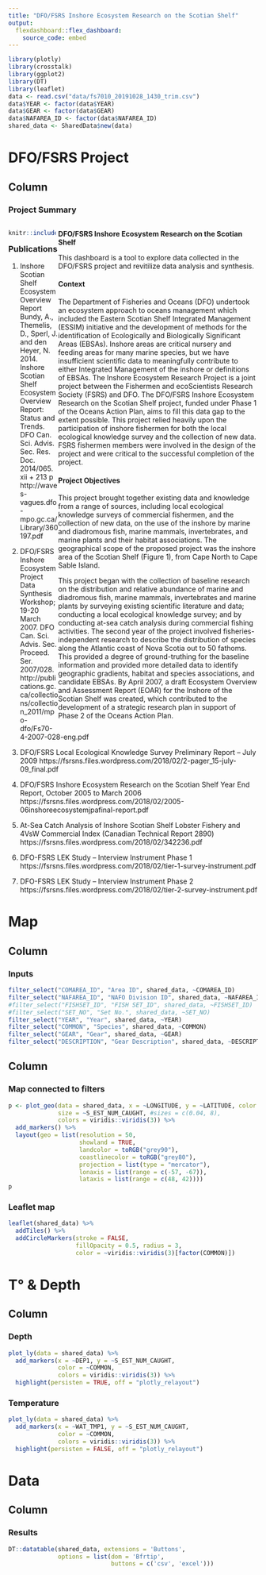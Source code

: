 ```yaml
---
title: "DFO/FSRS Inshore Ecosystem Research on the Scotian Shelf"
output: 
  flexdashboard::flex_dashboard:
    source_code: embed
---
```


```r
library(plotly)
library(crosstalk)
library(ggplot2)
library(DT)
library(leaflet)
data <- read.csv("data/fs7010_20191028_1430_trim.csv")
data$YEAR <- factor(data$YEAR)
data$GEAR <- factor(data$GEAR)
data$NAFAREA_ID <- factor(data$NAFAREA_ID)
shared_data <- SharedData$new(data)
```

DFO/FSRS Project {data-icon="fa-fish"}
=======================================

Column {.tabset}
---------------------------------------

### Project Summary

<div style="float: left; width: 19%; padding-right: 1%;">


```r
knitr::include_graphics("map.png")
```

</div>  
    
<div style="float: right; width: 80%;">

**DFO/FSRS Inshore Ecosystem Research on the Scotian Shelf**  

This dashboard is a tool to explore data collected in the DFO/FSRS project and revitilize data analysis and synthesis.  

#### Context

The Department of Fisheries and Oceans (DFO) undertook an ecosystem approach to oceans management which included the Eastern Scotian Shelf Integrated Management (ESSIM) initiative and the development of methods for the identification of Ecologically and Biologically Significant Areas (EBSAs). Inshore areas are critical nursery and feeding areas for many marine species, but we have insufficient scientific data to meaningfully contribute to either Integrated Management of the inshore or definitions of EBSAs. The Inshore Ecosystem Research Project is a joint project between the Fishermen and ecoScientists Research Society (FSRS) and DFO. The DFO/FSRS Inshore Ecosystem Research on the Scotian Shelf project, funded under Phase 1 of the Oceans Action Plan, aims to fill this data gap to the extent possible. This project relied heavily upon the participation of inshore fishermen for both the local ecological knowledge survey and the collection of new data. FSRS fishermen members were involved in the design of the project and were critical to the successful completion of the project.

#### Project Objectives

This project brought together existing data and knowledge from a range of sources, including local ecological knowledge surveys of commercial fishermen, and the collection of new data, on the use of the inshore by marine and diadromous fish, marine mammals, invertebrates, and marine plants and their habitat associations. The geographical scope of the proposed project was the inshore area of the Scotian Shelf (Figure 1), from Cape North to Cape Sable Island.

This project began with the collection of baseline research on the distribution and relative abundance of marine and diadromous fish, marine mammals, invertebrates and marine plants by surveying existing scientific literature and data; conducting a local ecological knowledge survey; and by conducting at-sea catch analysis during commercial fishing activities. The second year of the project involved fisheries-independent research to describe the distribution of species along the Atlantic coast of Nova Scotia out to 50 fathoms. This provided a degree of ground-truthing for the baseline information and provided more detailed data to identify geographic gradients, habitat and species associations, and candidate EBSAs. By April 2007, a draft Ecosystem Overview and Assessment Report (EOAR) for the Inshore of the Scotian Shelf was created, which contributed to the development of a strategic research plan in support of Phase 2 of the Oceans Action Plan.

</div>

### Publications 


1. Inshore Scotian Shelf Ecosystem Overview Report
Bundy, A., Themelis, D., Sperl, J. and den Heyer, N. 2014. Inshore Scotian Shelf Ecosystem Overview Report: Status and Trends. DFO Can. Sci. Advis. Sec. Res. Doc. 2014/065. xii + 213 p
http://waves-vagues.dfo-mpo.gc.ca/Library/360197.pdf


2. DFO/FSRS Inshore Ecosystem Project Data Synthesis Workshop; 19-20 March 2007. DFO Can. Sci.
Advis. Sec. Proceed. Ser. 2007/028.
http://publications.gc.ca/collections/collection_2011/mpo-dfo/Fs70-4-2007-028-eng.pdf


3. DFO/FSRS Local Ecological Knowledge Survey Preliminary Report – July 2009
https://fsrsns.files.wordpress.com/2018/02/2-pager_15-july-09_final.pdf


4. DFO/FSRS Inshore Ecosystem Research on the Scotian Shelf Year End Report, October 2005 to March 2006
https://fsrsns.files.wordpress.com/2018/02/2005-06inshoreecosystemjpafinal-report.pdf


5. At-Sea Catch Analysis of Inshore Scotian Shelf Lobster Fishery and 4VsW Commercial Index (Canadian Technical Report 2890)
https://fsrsns.files.wordpress.com/2018/02/342236.pdf


6. DFO-FSRS LEK Study – Interview Instrument Phase 1
https://fsrsns.files.wordpress.com/2018/02/tier-1-survey-instrument.pdf


7. DFO-FSRS LEK Study – Interview Instrument Phase 2
https://fsrsns.files.wordpress.com/2018/02/tier-2-survey-instrument.pdf





Map {data-icon="fa-map"}
=======================================

Column {.sidebar}
-------------------------------------

### Inputs

```r
filter_select("COMAREA_ID", "Area ID", shared_data, ~COMAREA_ID)
filter_select("NAFAREA_ID", "NAFO Division ID", shared_data, ~NAFAREA_ID)
#filter_select("FISHSET_ID", "FISH SET_ID", shared_data, ~FISHSET_ID)
#filter_select("SET_NO", "Set No.", shared_data, ~SET_NO)
filter_select("YEAR", "Year", shared_data, ~YEAR)
filter_select("COMMON", "Species", shared_data, ~COMMON)
filter_select("GEAR", "Gear", shared_data, ~GEAR)
filter_select("DESCRIPTION", "Gear Description", shared_data, ~DESCRIPTION)

```


Column {.tabset}
-------------------------------------

### Map connected to filters

```r

p <- plot_geo(data = shared_data, x = ~LONGITUDE, y = ~LATITUDE, color = ~COMMON,
              size = ~S_EST_NUM_CAUGHT, #sizes = c(0.04, 8),
              colors = viridis::viridis(3)) %>%  
  add_markers() %>%                                       
  layout(geo = list(resolution = 50,                      
                    showland = TRUE,                      
                    landcolor = toRGB("grey90"),          
                    coastlinecolor = toRGB("grey80"),
                    projection = list(type = "mercator"),    
                    lonaxis = list(range = c(-57, -67)),    
                    lataxis = list(range = c(48, 42))))
p
```

### Leaflet map

```r

leaflet(shared_data) %>%
  addTiles() %>%
  addCircleMarkers(stroke = FALSE,
                   fillOpacity = 0.5, radius = 3,
                   color = ~viridis::viridis(3)[factor(COMMON)])

```


T° & Depth {data-icon="fa-signal"}
=======================================

Column
-------------------------------------

### Depth

```r
plot_ly(data = shared_data) %>% 
  add_markers(x = ~DEP1, y = ~S_EST_NUM_CAUGHT,
              color = ~COMMON, 
              colors = viridis::viridis(3)) %>% 
  highlight(persisten = TRUE, off = "plotly_relayout")

```

### Temperature

```r
plot_ly(data = shared_data) %>% 
  add_markers(x = ~WAT_TMP1, y = ~S_EST_NUM_CAUGHT,
              color = ~COMMON, 
              colors = viridis::viridis(3)) %>% 
  highlight(persisten = FALSE, off = "plotly_relayout")

```

<!-- NAFO Division {data-icon="fa-signal"} -->
<!-- ======================================= -->

<!-- Column -->
<!-- ------------------------------------- -->

<!-- ### Mean -->

<!-- ```{r} -->
<!-- plot_ly(data = shared_data) %>% -->
<!--          group_by(COMMON,NAFAREA_ID)%>% -->
<!--          summarise(Mean=mean(EST_NUM_CAUGHT,na.rm=T)) %>% -->
<!--               add_markers(x = ~NAFAREA_ID, y = ~Mean, -->
<!--               color = ~NAFAREA_ID,  -->
<!--               colors = viridis::viridis(3), -->
<!--               type = "bar") %>%  -->
<!--   highlight(persisten = FALSE, off = "plotly_relayout") -->
<!-- ``` -->

<!-- ### Suma -->

<!-- ```{r} -->
<!-- plot_ly(data = shared_data) %>% -->
<!--          group_by(COMMON,NAFAREA_ID)%>% -->
<!--          summarise(Suma=sum(EST_NUM_CAUGHT,na.rm=T)) %>% -->
<!--               add_markers(x = ~NAFAREA_ID, y = ~Suma, -->
<!--               color = ~NAFAREA_ID,  -->
<!--               colors = viridis::viridis(3), -->
<!--               type = "bar") %>%  -->
<!--   highlight(persisten = FALSE, off = "plotly_relayout") -->
<!-- ``` -->



Data {data-icon="fa-database"}
=======================================

Column
-------------------------------------

### Results

```r
DT::datatable(shared_data, extensions = 'Buttons', 
              options = list(dom = 'Bfrtip',
                             buttons = c('csv', 'excel'))) 
```

